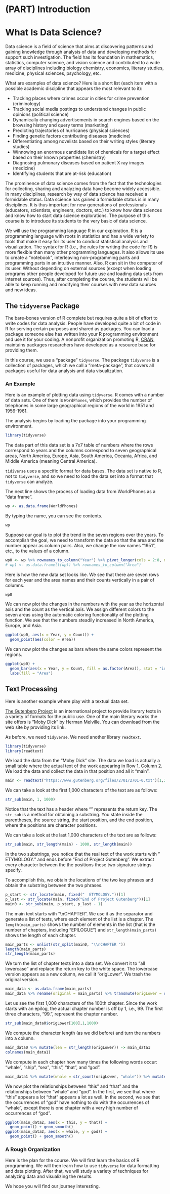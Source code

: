 # (PART) Introduction {-} 

# What Is Data Science?

Data science is a field of science that aims at discovering patterns and gaining knowledge through analysis of data and developing methods for support such investigation.
The field has its foundation in mathematics, statistics, computer science, and vision science and contributed to a wide array of disciplines including biology chemistry, economics, literary studies, medicine, physical sciences, psychology, etc.

What are examples of data science?
Here is a short list (each item with a possible academic discipline that appears the most relevant to it):

* Tracking places where crimes occur in cities for crime prevention (criminology)
* Tracking social media postings to understand changes in public opinions (political science)
* Dynamically changing advertisements in search engines based on the browsing history and query terms (marketing)
* Predicting trajectories of hurricanes (physical sciences)
* Finding genetic factors contributing diseases (medicine)
* Differentiating among novelists based on their writing styles (literary studies)
* Winnowing an enormous candidate list of chemicals for a target effect based on their known properties (chemistry)
* Diagnosing pulmonary diseases based on patient X ray images (medicine)
* Identifying students that are at-risk (education)

The prominence of data science comes from the fact that the technologies for collecting, sharing and analyzing data have become widely accessible.
In many disciplines, research by way of data science has received a formidable status.
Data science has gained a formidable status is in many disciplines.
It is thus important for new generations of professionals (educators, scientists, engineers, doctors, etc.) to know how data sciences and know how to start data science explorations.
The purpose of this course is to introduce its students to the very basic of data science.

We will use the programming language R in our exploration.
R is a programming language with roots in statistics and has a wide variety to tools that make it easy for its user to conduct statistical analysis and visualization.
The syntax for R (i.e., the rules for writing the code for R) is more flexible than many other programming languages.
It also allows its use to create a "notebook", interleaving non-programming parts and programming parts in an intuitive manner.
Also, R can sit in the computer of its user.
Without depending on external sources (except when loading programs other people developed for future use and loading data sets from internet sources).
Thus, after completing the course, the students will be able to keep running and modifying their courses with new data sources and new ideas.

## The `tidyverse` Package

The bare-bones version of R complete but requires quite a bit of effort to write codes for data analysis.
People have developed quite a bit of code in R for serving certain purposes and shared as packages.
You can load a package someone else has written into your R programming environment and use it for your coding.
A nonprofit organization promoting R, [CRAN](https://cran.r-project.org/), maintains packages researchers have developed as a resource base for providing them.

In this course, we use a "package" `tidyverse`.
The package `tidyverse` is a collection of packages, which we call a "meta-package", that covers all packages useful for data analysis and data visualization.

### An Example

Here is an example of plotting data using `tidyverse`.
R comes with a number of data sets.
One of them is `WordPhones`, which provides the number of telephones in some large geographical regions of the world in 1951 and 1956-1961.

The analysis begins by loading the package into your programming environment.

```r
library(tidyverse)
```

The data part of this data set is a 7x7 table of numbers where the rows correspond to years and the columns correspond to seven geographical areas, North America, Europe, Asia, South America, Oceania, Africa, and Middle America (meaning Central America).

`tidiverse` uses a specific format for data bases.
The data set is native to R, not to `tidyverse`, and so we need to load the data set into a format that `tidyverse` can analyze.

The next line shows the process of loading data from WorldPhones as a "data frame".

```r
wp <- as.data.frame(WorldPhones)
```

By typing the name, you can see the contents.

```r
wp
```

Suppose our goal is to plot the trend in the seven regions over the years.
To accomplish the goal, we need to transform the data so that the area and the number appear as column pairs.
Also, we change the row names "1951", etc., to the values of a column.

```r
wp0 <- wp %>% rownames_to_column("Year") %>% pivot_longer(cols = 2:8, names_to = "Area", values_to = "Count")
# wp1 <- as.data.frame(t(wp)) %>% rownames_to_column("Area")
```

Here is how the new data set looks like. We see that there are seven rows for each year and the area names and their counts vertically in a pair of columns.


```r
wp0
```

We can now plot the changes in the numbers with the year as the horizontal axis and the count as the vertical axis.
We assign different colors to the seven areas using the automatic coloring functionality of the plotting function.
We see that the numbers steadily increased in North America, Europe, and Asia.

```r
ggplot(wp0, aes(x = Year, y = Count)) +
  geom_point(aes(color = Area))
```


We can now plot the changes as bars where the same colors represent the regions.

```r
ggplot(wp0) +
  geom_bar(aes(x = Year, y = Count, fill = as.factor(Area)), stat = "identity") +
  labs(fill = "Area")

```

## Text Processing

Here is another example where play with a textual data set.

[The Gutenberg Project](http://www.gutenberg.org/) is an international project to provide literary texts in a variety of formats for the public use.
One of the main literary works the site offers is "Moby Dick" by Herman Melville.
You can download from the web site by providing its link.

As before, we need `tidyverse`.
We need another library `readtext`.

```r
library(tidyverse)
library(readtext)
```

We load the data from the "Moby Dick" site.
The data we load is actually a small table where the actual text of the work appearing in Row 1, Column 2.
We load the data and collect the data in that position and all it "main".

```r
main <- readtext("https://www.gutenberg.org/files/2701/2701-0.txt")[1,2]
```

We can take a look at the first 1,000 characters of the text are as follows:

```r
str_sub(main, 1, 1000)
```

Notice that the text has a header where "\n" represents the return key.
The `str_sub` is a method for obtaining a substring. You state inside the parentheses, the source string, the start position, and the end position, where the positions are character positions. 

We can take a look at the last 1,000 characters of the text are as follows:

```r
str_sub(main, str_length(main) - 1000, str_length(main))
```


In the two substrings, you notice that the real text of the work starts with "  ETYMOLOGY." and ends before "End of Project Gutenberg".
We extract every character between the the positions these two signature strings specify.

To accomplish this, we obtain the locations of the two key phrases and obtain the substring between the two phrases.

```r
p_start <- str_locate(main, fixed("  ETYMOLOGY."))[1]
p_last <- str_locate(main, fixed("End of Project Gutenberg"))[1]
main0 <- str_sub(main, p_start, p_last - 1)
```

The main text starts with "\\nCHAPTER ".
We use it as the separator and generate a list of tests, where each element of the list is a chapter.
The `length(main_parts)` shows the number of elements in the list (that is the number of chapters, including "EPILOGUE") and `str_length(main_parts)` shows the length of each chapter. 

```r
main_parts <- unlist(str_split(main0, "\\nCHAPTER "))
length(main_parts)
str_length(main_parts)
```

We turn the list of chapter texts into a data set.
We convert it to "all lowercase" and replace the return key to the white space.
The lowercase version appears as a new column, we call it "origLower".
We trash the original version.

```r
main_data <- as.data.frame(main_parts)
main_data %>% rename(original = main_parts) %>% transmute(origLower = str_replace_all(str_to_lower(original), "\\n", " ")) -> main_data0
```

Let us see the first 1,000 characters of the 100th chapter.
Since the work starts with an epilog, the actual chapter number is off by 1, i.e., 99.
The first three characters, "99.", represent the chapter number.

```r
str_sub(main_data0$origLower[100],1,1000)
```

We compute the character length (as we did before) and turn the numbers into a column.

```r
main_data0 %>% mutate(len = str_length(origLower)) -> main_data1
colnames(main_data1)
```

We compute in each chapter how many times the following words occur: "whale", "ship", "sea", "this", "that", and "god".

```r
main_data1 %>% mutate(whale = str_count(origLower, "whale")) %>% mutate(ship = str_count(origLower, "ship"))%>% mutate(sea = str_count(origLower, "sea")) %>% mutate(this = str_count(origLower, "this")) %>% mutate(that = str_count(origLower, "that"))%>% mutate(god = str_count(origLower, "god")) -> main_data2
```

We now plot the relationships between "this" and "that" and the relationships between "whale" and "god".
In the first, we see that where "this" appears a lot "that" appears a lot as well.
In the second, we see that the occurrences of "god" have nothing to do with the occurrences of "whale", except there is one chapter with a very high number of occurrences of "god".

```r
ggplot(main_data2, aes(x = this, y = that)) +
  geom_point() + geom_smooth()
ggplot(main_data2, aes(x = whale, y = god)) +
  geom_point() + geom_smooth()
```


### A Rough Organization

Here is the plan for the course.
We will first learn the basics of R programming.
We will then learn how to use `tidyverse` for data formatting and data plotting.
After that, we will study a variety of techniques for analyzing data and visualizing the results.

We hope you will find our journey interesting.






<!--
```r
library(tidyverse)
library(readtext)
```

```r
scarlet_url <- "https://dev.gutenberg.org/files/36/36-0.txt"
scarlet_text <- readtext(scarlet_url)
head(scarlet_text)
```


```r
main <- scarlet_text[1,2]
str_sub(main, 100, 200)
```

```r
str_locate(main, fixed("BOOK ONE\nTHE COMING OF"))
str_locate(main, "\\n[IXVL][IXVL]*\\.\\n")
```

```r
main_parts <- unlist(str_split(main, "\\n[I|X|V|L][I|X|V|L]*\\.\\n"))
length(main_parts)
for (i in 1:28) {
  print(str_sub(main_parts[i], 1, 20))
}
lll <- str_length(main_parts)
lll
```

```r
main_data <- data.frame(as.matrix(lll)) # %>% rename("original" = 1) %>% mutate(first = str_sub(original, 1, 100), .keep = "unused")
```

```r
nrow(main_data)
```
-->

